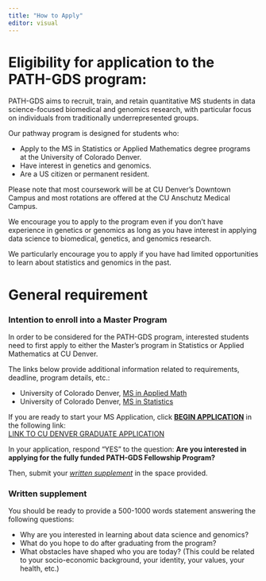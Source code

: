 ```yaml
---
title: "How to Apply"
editor: visual
---
```


# Eligibility for application to the PATH-GDS program:

PATH-GDS aims to recruit, train, and retain quantitative MS students in data science-focused biomedical and genomics research, with particular focus on individuals from traditionally underrepresented groups.

Our pathway program is designed for students who:

-   Apply to the MS in Statistics or Applied Mathematics degree programs at the University of Colorado Denver.
-   Have interest in genetics and genomics.
-   Are a US citizen or permanent resident.

Please note that most coursework will be at CU Denver’s Downtown Campus and most rotations are offered at the CU Anschutz Medical Campus.

We encourage you to apply to the program even if you don’t have experience in genetics or genomics as long as you have interest in applying data science to biomedical, genetics, and genomics research.

We particularly encourage you to apply if you have had limited opportunities to learn about statistics and genomics in the past. 

# General requirement

### Intention to enroll into a Master Program

In order to be considered for the PATH-GDS program, interested students need to first apply to either the Master's program in Statistics or Applied Mathematics at CU Denver.

The links below provide additional information related to requirements, deadline, program details, etc.:

-   University of Colorado Denver, [MS in Applied Math](https://clas.ucdenver.edu/mathematical-and-statistical-sciences/master-science-applied-mathematics)
-   University of Colorado Denver, [MS in Statistics](https://clas.ucdenver.edu/mathematical-and-statistical-sciences/master-science-statistics)

If you are ready to start your MS Application, click [**BEGIN APPLICATION**]{.underline} in the following link:\
[LINK TO CU DENVER GRADUATE APPLICATION](https://clas.ucdenver.edu/mathematical-and-statistical-sciences/prospective-students)

In your application, respond "YES" to the question: **Are you interested in applying for the fully funded PATH-GDS Fellowship Program?**

Then, submit your [*written supplement*]{.underline} in the space provided.

### Written supplement

You should be ready to provide a 500-1000 words statement answering the following questions:

-   Why are you interested in learning about data science and genomics?
-   What do you hope to do after graduating from the program?
-   What obstacles have shaped who you are today? (This could be related to your socio-economic background, your identity, your values, your health, etc.)
